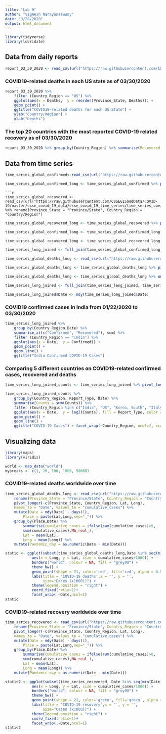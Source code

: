 ```yaml
---
title: "Lab 9"
author: "Vignesh Narayanaswamy"
date: "3/28/2020"
output: html_document
---
```

```r
library(tidyverse)
library(lubridate)
```

## Data from daily reports

```r
report_03_30_2020 <- read_csv(url("https://raw.githubusercontent.com/CSSEGISandData/COVID-19/master/csse_covid_19_data/csse_covid_19_daily_reports/03-30-2020.csv"))
```

### COVID19-related deaths in each US state as of 03/30/2020

```r
report_03_30_2020 %>% 
    filter (Country_Region == "US") %>% 
    ggplot(aes(x = Deaths,  y = reorder(Province_State, Deaths))) + 
    geom_point() +
    ggtitle("COVID19-related deaths for each US State") +
    ylab("Country/Region") +
    xlab("Deaths")
```

### The top 20 countries with the most reported COVID-19 related recovery as of 03/30/2020

```r
report_03_30_2020 %>% group_by(Country_Region) %>% summarise(Recovered = sum(Recovered)) %>% arrange(desc(Recovered)) %>% slice(1:20) %>% ggplot(aes(x = Recovered,  y = reorder(Country_Region, Recovered))) + geom_point() + ggtitle("The 20 countries with the most reported COV19-related recovery") + ylab("Country/Region") + xlab("Recovered")
```

## Data from time series

```r
time_series_global_confirmed<-read_csv(url("https://raw.githubusercontent.com/CSSEGISandData/COVID-19/master/csse_covid_19_data/csse_covid_19_time_series/time_series_covid19_confirmed_global.csv")) %>% rename(Province_State = "Province/State", Country_Region = "Country/Region")
```

```r
time_series_global_confirmed_long <- time_series_global_confirmed %>% pivot_longer(-c(Province_State, Country_Region, Lat, Long), names_to = "Date", values_to = "Confirmed")
```
```
```r
time_series_global_recovered <- read_csv(url("https://raw.githubusercontent.com/CSSEGISandData/COVID-19/master/csse_covid_19_data/csse_covid_19_time_series/time_series_covid19_recovered_global.csv")) %>% rename(Province_State = "Province/State", Country_Region = "Country/Region")
```

```r
time_series_global_recovered_long <- time_series_global_recovered %>% pivot_longer(-c(Province_State, Country_Region, Lat, Long), names_to = "Date", values_to = "Recovered")
```

```r
time_series_global_confirmed_long <- time_series_global_confirmed_long %>% unite(Key, Province_State, Country_Region, Date, sep = ".", remove = FALSE)
```

```r
time_series_global_recovered_long <- time_series_global_recovered_long %>% unite(Key, Province_State, Country_Region, Date, sep = ".") %>% select(Key, Recovered)
```

```r
time_series_long_joined <- full_join(time_series_global_confirmed_long, time_series_global_recovered_long, by = c("Key"))
```

```r
time_series_global_deaths_long <- read_csv(url("https://raw.githubusercontent.com/CSSEGISandData/COVID-19/master/csse_covid_19_data/csse_covid_19_time_series/time_series_covid19_deaths_global.csv")) %>% rename(Province_State = "Province/State", Country_Region = "Country/Region")
```

```r
time_series_global_deaths_long <- time_series_global_deaths_long %>% pivot_longer(-c(Province_State, Country_Region, Lat, Long), names_to = "Date", values_to = "Deaths")
```

```r
time_series_global_deaths_long <- time_series_global_deaths_long %>% unite(Key, Province_State, Country_Region, Date, sep = ".") %>% select(Key, Deaths)
```

```r
time_series_long_joined <- full_join(time_series_long_joined, time_series_global_deaths_long, by = c("Key")) %>% select(-Key)
```

```r
time_series_long_joined$Date <- mdy(time_series_long_joined$Date)
```

### COVID19 confirmed cases in India from 01/22/2020 to 03/30/2020

```r
time_series_long_joined %>% 
    group_by(Country_Region,Date) %>% 
    summarise_at(c("Confirmed", "Recovered"), sum) %>% 
    filter (Country_Region == "India") %>% 
    ggplot(aes(x = Date,  y = Confirmed)) + 
    geom_point() +
    geom_line() +
    ggtitle("India Confirmed COVID-19 Cases")
```

### Comparing 5 different countries on COVID19-related confirmed cases, recovered and deaths
```r
time_series_long_joined_counts <- time_series_long_joined %>% pivot_longer(-c(Province_State, Country_Region, Lat, Long, Date), names_to = "Report_Type", values_to = "Counts")
```

```r
time_series_long_joined_counts %>% 
    group_by(Country_Region, Report_Type, Date) %>% 
    summarise(Counts = sum(Counts)) %>% 
    filter (Country_Region %in% c("India", "US", "Korea, South", "Italy", "China")) %>% 
    ggplot(aes(x = Date,  y = log2(Counts), fill = Report_Type, color = Report_Type)) + 
    geom_point() +
    geom_line() +
    ggtitle("COVID-19 Cases") + facet_wrap(~Country_Region, ncol=2, scales="free_y")
```

## Visualizing data

```r
library(maps)
library(viridis)
```

```r
world <- map_data("world")
mybreaks <- c(1, 20, 100, 1000, 50000)
```

### COVID19-related deaths worldwide over time

```r
time_series_global_deaths_long <- read_csv(url("https://raw.githubusercontent.com/CSSEGISandData/COVID-19/master/csse_covid_19_data/csse_covid_19_time_series/time_series_covid19_deaths_global.csv")) %>%
    rename(Province_State = "Province/State", Country_Region = "Country/Region") %>%
    pivot_longer(-c(Province_State, Country_Region, Lat, Long),
    names_to = "Date", values_to = "cumulative_cases") %>%
    mutate(Date = mdy(Date) - days(1),
        Place = paste(Lat,Long,sep="_")) %>%
    group_by(Place,Date) %>%
        summarise(cumulative_cases = ifelse(sum(cumulative_cases)>0,
        sum(cumulative_cases),NA_real_),
        Lat = mean(Lat),
        Long = mean(Long)) %>%
    mutate(Pandemic_day = as.numeric(Date - min(Date)))
```

```r
static <- ggplot(subset(time_series_global_deaths_long,Date %in% seq(min(Date),max(Date),14)),
            aes(x = Long, y = Lat, size = cumulative_cases/1000)) +
            borders("world", colour = NA, fill = "grey90") +
            theme_bw() +
            geom_point(shape = 21, color='red', fill='red', alpha = 0.5) +
            labs(title = 'COVID-19 deaths',x = '', y = '',
                 size="Cases (x1000))") +
            theme(legend.position = "right") +
            coord_fixed(ratio=1)+
            facet_wrap(.~Date,ncol=1)
static
```

### COVID19-related recovery worldwide over time

```r
time_series_recovered <- read_csv(url("https://raw.githubusercontent.com/CSSEGISandData/COVID-19/master/csse_covid_19_data/csse_covid_19_time_series/time_series_covid19_recovered_global.csv")) %>%
    rename(Province_State = "Province/State", Country_Region = "Country/Region") %>%
    pivot_longer(-c(Province_State, Country_Region, Lat, Long),
    names_to = "Date", values_to = "cumulative_cases") %>%
    mutate(Date = mdy(Date) - days(1),
        Place = paste(Lat,Long,sep="_")) %>%
    group_by(Place,Date) %>%
        summarise(cumulative_cases = ifelse(sum(cumulative_cases)>0,
        sum(cumulative_cases),NA_real_),
        Lat = mean(Lat),
        Long = mean(Long)) %>%
    mutate(Pandemic_day = as.numeric(Date - min(Date)))
```

```r
static2 <- ggplot(subset(time_series_recovered, Date %in% seq(min(Date),max(Date),14)),
            aes(x = Long, y = Lat, size = cumulative_cases/1000)) +
            borders("world", colour = NA, fill = "grey90") +
            theme_bw() +
            geom_point(shape = 21, color='green', fill='green', alpha = 0.5) +
            labs(title = 'COVID-19 recovery',x = '', y = '',
                 size="Cases (x1000))") +
            theme(legend.position = "right") +
            coord_fixed(ratio=1)+
            facet_wrap(.~Date,ncol=1)
static2
```

